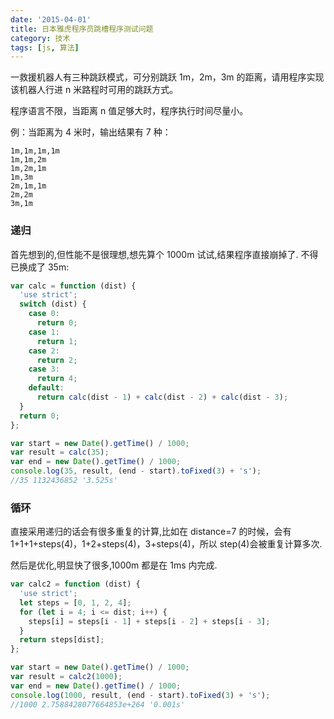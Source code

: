 ```yaml
---
date: '2015-04-01'
title: 日本雅虎程序员跳槽程序测试问题
category: 技术
tags: [js, 算法]
---
```


一救援机器人有三种跳跃模式，可分别跳跃 1m，2m，3m 的距离，请用程序实现该机器人行进 n 米路程时可用的跳跃方式。

程序语言不限，当距离 n 值足够大时，程序执行时间尽量小。

例：当距离为 4 米时，输出结果有 7 种：

    1m,1m,1m,1m
    1m,1m,2m
    1m,2m,1m
    1m,3m
    2m,1m,1m
    2m,2m
    3m,1m

### 递归

首先想到的,但性能不是很理想,想先算个 1000m 试试,结果程序直接崩掉了. 不得已换成了 35m:

```js
var calc = function (dist) {
  'use strict';
  switch (dist) {
    case 0:
      return 0;
    case 1:
      return 1;
    case 2:
      return 2;
    case 3:
      return 4;
    default:
      return calc(dist - 1) + calc(dist - 2) + calc(dist - 3);
  }
  return 0;
};

var start = new Date().getTime() / 1000;
var result = calc(35);
var end = new Date().getTime() / 1000;
console.log(35, result, (end - start).toFixed(3) + 's');
//35 1132436852 '3.525s'
```

### 循环

直接采用递归的话会有很多重复的计算,比如在 distance=7 的时候，会有 1+1+1+steps(4)，1+2+steps(4)，3+steps(4)，所以 step(4)会被重复计算多次.

然后是优化,明显快了很多,1000m 都是在 1ms 内完成.

```js
var calc2 = function (dist) {
  'use strict';
  let steps = [0, 1, 2, 4];
  for (let i = 4; i <= dist; i++) {
    steps[i] = steps[i - 1] + steps[i - 2] + steps[i - 3];
  }
  return steps[dist];
};

var start = new Date().getTime() / 1000;
var result = calc2(1000);
var end = new Date().getTime() / 1000;
console.log(1000, result, (end - start).toFixed(3) + 's');
//1000 2.7588428077664853e+264 '0.001s'
```
